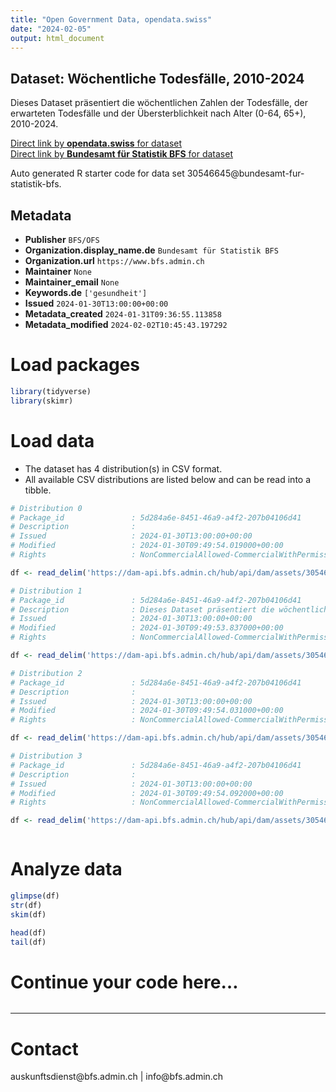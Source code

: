 ```yaml
---
title: "Open Government Data, opendata.swiss"
date: "2024-02-05"
output: html_document
---
```


## Dataset: Wöchentliche Todesfälle, 2010-2024

Dieses Dataset präsentiert die wöchentlichen Zahlen der Todesfälle, der erwarteten Todesfälle und der Übersterblichkeit nach Alter (0-64, 65+), 2010-2024.

[Direct link by **opendata.swiss** for dataset](https://opendata.swiss/de/dataset/wochentliche-todesfalle-2010-2024)<br>
[Direct link by **Bundesamt für Statistik BFS** for dataset](https://www.bfs.admin.ch/asset/de/ts-d-14.03.04.03-wr)

Auto generated R starter code for data set 30546645@bundesamt-fur-statistik-bfs.

## Metadata

- **Publisher** `BFS/OFS`
- **Organization.display_name.de** `Bundesamt für Statistik BFS`
- **Organization.url** `https://www.bfs.admin.ch`
- **Maintainer** `None`
- **Maintainer_email** `None`
- **Keywords.de** `['gesundheit']`
- **Issued** `2024-01-30T13:00:00+00:00`
- **Metadata_created** `2024-01-31T09:36:55.113858`
- **Metadata_modified** `2024-02-02T10:45:43.197292`


# Load packages

```r

library(tidyverse)
library(skimr)

```

# Load data

-   The dataset has 4 distribution(s) in CSV format.
-   All available CSV distributions are listed below and can be read into a tibble.

```r

# Distribution 0
# Package_id               : 5d284a6e-8451-46a9-a4f2-207b04106d41
# Description              : 
# Issued                   : 2024-01-30T13:00:00+00:00
# Modified                 : 2024-01-30T09:49:54.019000+00:00
# Rights                   : NonCommercialAllowed-CommercialWithPermission-ReferenceRequired

df <- read_delim('https://dam-api.bfs.admin.ch/hub/api/dam/assets/30546663/master')

# Distribution 1
# Package_id               : 5d284a6e-8451-46a9-a4f2-207b04106d41
# Description              : Dieses Dataset präsentiert die wöchentlichen Zahlen der Todesfälle, der erwarteten Todesfälle und der Übersterblichkeit nach Alter (0-64, 65+), 2010-2024.
# Issued                   : 2024-01-30T13:00:00+00:00
# Modified                 : 2024-01-30T09:49:53.837000+00:00
# Rights                   : NonCommercialAllowed-CommercialWithPermission-ReferenceRequired

df <- read_delim('https://dam-api.bfs.admin.ch/hub/api/dam/assets/30546668/master')

# Distribution 2
# Package_id               : 5d284a6e-8451-46a9-a4f2-207b04106d41
# Description              : 
# Issued                   : 2024-01-30T13:00:00+00:00
# Modified                 : 2024-01-30T09:49:54.031000+00:00
# Rights                   : NonCommercialAllowed-CommercialWithPermission-ReferenceRequired

df <- read_delim('https://dam-api.bfs.admin.ch/hub/api/dam/assets/30546673/master')

# Distribution 3
# Package_id               : 5d284a6e-8451-46a9-a4f2-207b04106d41
# Description              : 
# Issued                   : 2024-01-30T13:00:00+00:00
# Modified                 : 2024-01-30T09:49:54.092000+00:00
# Rights                   : NonCommercialAllowed-CommercialWithPermission-ReferenceRequired

df <- read_delim('https://dam-api.bfs.admin.ch/hub/api/dam/assets/30546660/master')



```

# Analyze data

```r

glimpse(df)
str(df)
skim(df)

head(df)
tail(df)

```

# Continue your code here...

```r

```

------------------------------------------------------------------------

# Contact

auskunftsdienst@bfs.admin.ch | info@bfs.admin.ch
